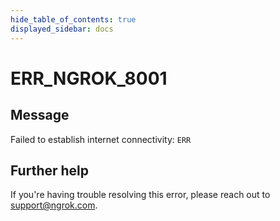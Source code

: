 ```yaml
---
hide_table_of_contents: true
displayed_sidebar: docs
---
```



# ERR_NGROK_8001

## Message

Failed to establish internet connectivity: `ERR`

<ErrorDetails error="err_ngrok_8001" />

## Further help

If you're having trouble resolving this error, please reach out to [support@ngrok.com](mailto:support@ngrok.com?subject=Help%20with%20ERR_NGROK_8001).

